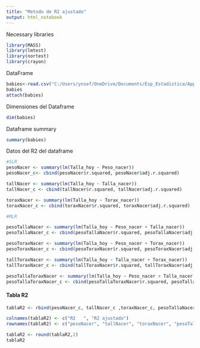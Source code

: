 ```yaml
---
title: "Metodo de R2 ajustado"
output: html_notebook
---
```



Necessary libraries

```r

library(MASS)
library(lmtest)
library(nortest)
library(crayon)

```

DataFrame

```r

babies<-read.csv("C:/Users/yosef/OneDrive/Documents/Esp_Estadistica/Applied-regression-methods-/Correlation/Examples/babies.csv", header=T,sep=";")
babies
attach(babies)

```


Dimensiones del Dataframe 

```r

dim(babies)

```

Dataframe summary

```r

summary(babies)

```


Datos del R2 del dataframe


```r

#SLR
pesoNacer <- summary(lm(Talla_hoy ~ Peso_nacer))
pesoNacer_c<- cbind(pesoNacer$r.squared, pesoNacer$adj.r.squared)

tallNacer <- summary(lm(Talla_hoy ~ Talla_nacer))
tallNacer_c <- cbind(tallNacer$r.squared, tallNacer$adj.r.squared)

toraxNacer <- summary(lm(Talla_hoy ~ Torax_nacer))
toraxNacer_c <- cbind(toraxNacer$r.squared, toraxNacer$adj.r.squared)

#MLR

pesoTallaNacer <- summary(lm(Talla_hoy ~ Peso_nacer + Talla_nacer))
pesoTallaNacer_c <- cbind(pesoTallaNacer$r.squared, pesoTallaNacer$adj.r.squared)

pesoToraxNacer <- summary(lm(Talla_hoy ~ Peso_nacer + Torax_nacer))
pesoToraxNacer_c <- cbind(pesoToraxNacer$r.squared, pesoToraxNacer$adj.r.squared)

tallToraxNacer <- summary(lm(Talla_hoy ~ Talla_nacer + Torax_nacer))
tallToraxNacer_c <- cbind(tallToraxNacer$r.squared, tallToraxNacer$adj.r.squared)

pesoTallaToraxNacer <- summary(lm(Talla_hoy ~ Peso_nacer + Talla_nacer + Torax_nacer))
pesoTallaToraxNacer_c <- cbind(pesoTallaToraxNacer$r.squared, pesoTallaToraxNacer$adj.r.squared)


```

#### Tabla R2

```r

tablaR2 <- rbind(pesoNacer_c, tallNacer_c ,toraxNacer_c, pesoTallaNacer_c, pesoToraxNacer_c, tallToraxNacer_c, pesoTallaToraxNacer_c )

colnames(tablaR2) <- c("R2   ", "R2 ajustado")
rownames(tablaR2) <- c("pesoNacer", "tallNacer", "toraxNacer", "pesoTallaNacer", "pesoToraxNacer", "tallToraxNacer", "pesoTallaToraxNacer"  )

tablaR2 <- round(tablaR2,2)
tablaR2
```


